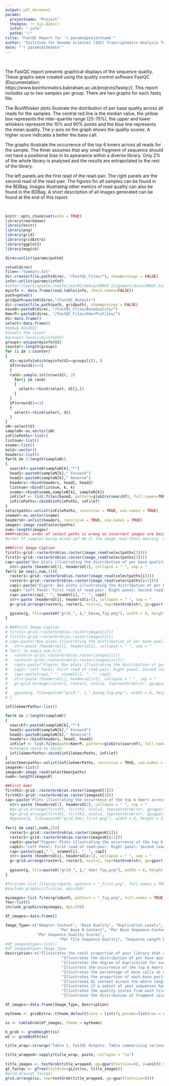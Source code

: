 ```yaml
---
output: pdf_document
params:
  projectname: "Project"
  thedate: !r Sys.Date()
  infof: ".info"
  pathd: "/"
title: "FastQC Report for `r params$projectname`"
author: "Institute for Genome Sciences (IGS) Trancriptomics Analysis Team"
date: "`r params$thedate`"
---
```

\  

The FastQC report presents graphical displays of the sequence quality. These graphs were created
using the quality control software FastQC (Documentation:
https://www.bioinformatics.babraham.ac.uk/projects/fastqc/). This report includes up to two
samples per group. There are two graphs for each fastq file.

The BoxWhisker plots illustrate the distribution of per base quality across all reads for the
samples. The central red line is the median value, the yellow box represents the inter-quartile
range (25-75%), the upper and lower whiskers represent the 10% and 90% points and the blue line
represents the mean quality. The y-axis on the graph shows the quality scores. A higher score
indicates a better the base call.

The graphs illustrate the occurrence of the top 6 kmers across all reads for the sample. The Kmer
assumes that any small fragment of sequence should not have a positional bias in its apearance
within a diverse library. Only 2% of the whole library is analysed and the results are
extrapolated to the rest of the library.

The left panels are the first read of the read-pair. The right panels are the second read of the
read-pair. The figures for all samples can be found in the BDBag. Images illustrating other
metrics of read quality can also be found in the BDBag. A short description of all images
generated can be found at the end of this report.

\  
```r
knitr::opts_chunk$set(echo = TRUE)
library(rmarkdown)
library(knitr)
library(png)
library(grid)
library(gridExtra)
library(ggplot2)
library(magick)
```

```r
direc=unlist(params$pathd)
```

```r
setwd(direc)
filen<-"Summary.txt"
dir.create(file.path(direc, "/FastQC_Files/"), showWarnings = FALSE)
info<-unlist(params$infof)
#info="/Users/apaala.chatterjee/RG/debug/XMKUV_alignment/data/XMKUV.fastq.info"
myinfo <- data.frame(read.table(info, check.names=FALSE))
path=getwd()
gridpath=paste0(direc,"/FastQC_Outputs")
dir.create(file.path(path, gridpath), showWarnings = FALSE)
baseQ<-paste0(direc, "/FastQC_Files/BaseQuality/")
KmerP<-paste0(direc, "/FastQC_Files/KmerProfiles/")
d1<-data.frame()
select<-data.frame()
#debug Dec2022
#levels the issue?
#groups<-levels(myinfo$V2)
groups<-unique(myinfo$V2)
counter<-length(groups)
for (i in 1:counter)
{
  d1<-myinfo[which(myinfo$V2==groups[i]), ]
  if(nrow(d1)>=2)
  {
  rand<-sample.int(nrow(d1), 2)
    for(j in rand)
    {
      select<-rbind(select, d1[j,])
    }
  }
  if(nrow(d1)==1)
  {
    select<-rbind(select, d1)
  }
}
sN<-select$V1
sampleN<-as.vector(sN)
inFilePaths<-list()
listnum<-list()
sname<-list()
hold<-vector()
headers<-list()
for(k in 1:length(sampleN))
{
  searchf<-paste0(sampleN[k],"*")
  head1<-paste0(sampleN[k]," Forward")
  head2<-paste0(sampleN[k]," Reverse")
  headers<-rbind(headers, head1, head2)
  listnum<-rbind(listnum, k, k)
  sname<-rbind(sname,sampleN[k], sampleN[k])
  inFilef <- list.files(baseQ, pattern=glob2rx(searchf), full.names=TRUE)
  inFilePaths<-cbind(inFilePaths, inFilef)
}
selectpaths<-unlist(inFilePaths, recursive = TRUE, use.names = TRUE)
snameV<-as.vector(sname)
headersU<-unlist(headers, recursive = TRUE, use.names = TRUE)
images<-image_read(selectpaths)
num<-length(images)
###Problem: order of select paths is wrong so incorrect images are being picked in the order of select paths. Change that order to fix. changed rbind to cbind in 102. Didnt work.
#order of samples being mixed up? No it the image read thats messing  up the order. So read image in order from select path in loop

###First Image Caption
first1<-grid::rasterGrob(as.raster(image_read(selectpaths[1])))
first2<-grid::rasterGrob(as.raster(image_read(selectpaths[2])))
cap<-paste("Box plots illustrating the distribution of per base quality across all reads for sample. Left Panel: First read of read-pair. Right panel: Second read of read-pair")
  str<-paste (headersU[1], headersU[2], collapse = " ", sep = "                                                                                ")
for(i in seq(1,num,2)){
  raster1<-grid::rasterGrob(as.raster(image_read(selectpaths[i])))
  raster2<-grid::rasterGrob(as.raster(image_read(selectpaths[i+1])))
  cap1<-paste("Figure: Box plots illustrating the distribution of per base quality across all reads for sample")
  cap2<-"Left Panel: First read of read-pair. Right panel: Second read of read-pair"
  cap<-paste(cap1," ", snameV[i], ". ", cap2)
  str<-paste (headersU[i], headersU[i+1], collapse = " ", sep = "                                                                                ")
  g<-grid.arrange(raster1, raster2, ncol=2, top=textGrob(str, gp=gpar(fontface = 3L, fontsize=5)))
  
  ggsave(g, file=paste0("grid_", i,"_baseq_fig.png"), width = 6, height = 2.5, path=gridpath)
}

# ###First Image Caption
# first1<-grid::rasterGrob(as.raster(images[1]))
# first2<-grid::rasterGrob(as.raster(images[2]))
# cap<-paste("Box plots illustrating the distribution of per base quality across all reads for sample. Left Panel: First read of read-pair. Right panel: Second read of read-pair")
#   str<-paste (headersU[1], headersU[2], collapse = " ", sep = "                                                                                ")
# for(i in seq(1,num,2)){
#   raster1<-grid::rasterGrob(as.raster(images[i]))
#   raster2<-grid::rasterGrob(as.raster(images[i+1]))
#   cap1<-paste("Figure: Box plots illustrating the distribution of per base quality across all reads for sample")
#   cap2<-"Left Panel: First read of read-pair. Right panel: Second read of read-pair"
#   cap<-paste(cap1," ", snameV[i], ". ", cap2)
#   str<-paste (headersU[i], headersU[i+1], collapse = " ", sep = "                                                                                ")
#   g<-grid.arrange(raster1, raster2, ncol=2, top=textGrob(str, gp=gpar(fontface = 3L, fontsize=5)))
#   
#   ggsave(g, file=paste0("grid_", i,"_baseq_fig.png"), width = 6, height = 2.5, path=gridpath)
# }

```

```r
infilekmerPaths<-list()

for(k in 1:length(sampleN))
{
  searchf<-paste0(sampleN[k],"*")
  head1<-paste0(sampleN[k]," Forward")
  head2<-paste0(sampleN[k]," Reverse")
  headers<-rbind(headers, head1, head2)
  inFilef <- list.files(path=KmerP, pattern=glob2rx(searchf), full.names=TRUE)
  #changed rbind to cbind
  infilekmerPaths<-cbind(infilekmerPaths, inFilef)
}
selectkmerpaths<-unlist(infilekmerPaths, recursive = TRUE, use.names = TRUE)
imagesK<-list()
imagesK<-image_read(selectkmerpaths)
numk<-length(imagesK)

##First kmer
firstK1<-grid::rasterGrob(as.raster(imagesK[1]))
firstK2<-grid::rasterGrob(as.raster(imagesK[2]))
cap<-paste("Plots illustrating the occurrence of the top 6 kmers across all reads for sample. Left Panel: First read of read-pair. Right panel: Second read of read-pair")
  str<-paste (headersU[1], headersU[2], collapse = " ", sep = "                                                                                ")
  #g<-grid.arrange(firstK1, firstK2, ncol=2, top=textGrob(str, gp=gpar(fontface = 3L, fontsize=5)), bottom = textGrob(cap, gp = gpar(fontface = 3L, fontsize = 5)))
  #g<-grid.arrange(firstK1, firstK2, ncol=2, top=textGrob(str, gp=gpar(fontface = 3L, fontsize=5)))
  #ggsave(g, file=paste0("grid_kmer_first.png"), width = 6, height = 2.5, path=gridpath)
  
for(i in seq(1,numk,2)){
  raster1<-grid::rasterGrob(as.raster(imagesK[i]))
  raster2<-grid::rasterGrob(as.raster(imagesK[i+1]))
  capk1<-paste("Figure: Plots illustrating the occurrence of the top 6 kmers across all reads for sample")
  capk2<-"Left Panel: First read of read-pair. Right panel: Second read of read-pair"
  cap<-paste(cap1," ", snameV[i], ". ", cap2)
  str<-paste (headersU[i], headersU[i+1], collapse = " ", sep = "                                                                                ")
  g<-grid.arrange(raster1, raster2, ncol=2, top=textGrob(str, gp=gpar(fontface = 3L, fontsize=5)))
  
  ggsave(g, file=paste0("grid_", i,"_kmer_fig.png"), width = 6, height = 2.5, path=gridpath)
}
```

```r
#firstim<-list.files(gridpath, pattern = "_first.png", full.names = TRUE)
#include_graphics(firstim, dpi=250)
```

```r
myimages<-list.files(gridpath, pattern = "_fig.png", full.names = TRUE)
foo<-list()
include_graphics(myimages, dpi=250)
```
\newpage
```r
df_images<-data.frame()

Image_Type<-c("Adapter Content", "Base Quality", "Duplication Levels", "Kmer Profiles",
                        "Per Base N Content", "Per Base Sequence Content", "Per Sequence GC Content",
              "Per Sequence Quality Scores",
                        "Per Tile Sequence Quality", "Sequence Length Distribution")
#df_images$type<-list()
#df_images$type<-Image_Type
Description<-c("Illustrates the total proportion of your library that contains Adapter Kmers",
                         "Illustrates the distribution of per base quality across all reads for the samples",
                         "Illustrates the degree of duplication for every sequence in a library",
                         "Illustrate the occurrence of the top 6 kmers across all reads for the sample",
                         "Illustrates the percentage of base calls at each position for which an N was called",
                         "Illustrates the proportion of each base position for which each of the four normal DNA bases has been called.",
                         "Illustrates GC content across the whole length of each sequence",
                         "Illustrates if a subset of your sequences have universally low quality values",
                         "Illustrates the quality scores from each tile across all the bases",
                         "Illustrates the distribution of fragment sizes")

df_images<-data.frame(Image_Type, Description)

mytheme <- gridExtra::ttheme_default(core = list(fg_params=list(cex = 0.5, fontface="plain")),colhead = list(fg_params=list(cex = 0.5, fontface="bold")),rowhead = list(fg_params=list(cex = 0.5, fontface="bold")))

ss <- tableGrob(df_images, theme = mytheme)

h_grob <- grobHeight(ss)
w2 <- grobWidth(ss)

title_wrap<-strwrap("Table 1. FastQC Outputs: Table summarizing various outputs generated by FastQC that can be found in the BDBag", width = 100, simplify = F)

title_wrapped<-sapply(title_wrap, paste, collapse = "\n")
  
title_images <- textGrob(title_wrapped, gp=gpar(fontsize=9), y=unit(0.5,"npc")+ 0.75*h_grob, vjust=0)
gt_fastqc <- gTree(children=gList(ss, title_images))
#grid.draw(gt_fastqc)
grid.arrange(ss, top=textGrob(title_wrapped, gp=gpar(fontsize=8)))
```

